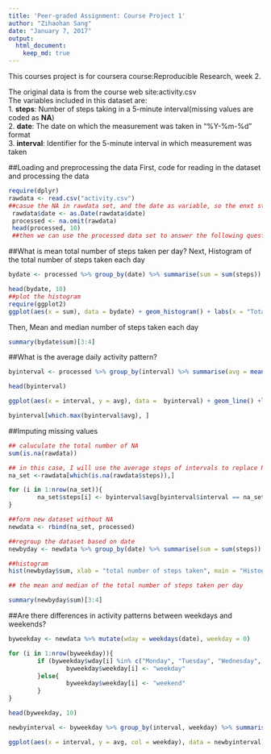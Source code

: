 ---
title: 'Peer-graded Assignment: Course Project 1'
author: "Zihaohan Sang"
date: "January 7, 2017"
output: 
  html_document: 
    keep_md: true 
---

This courses project is for coursera course:Reproducible Research, week 2.

The original data is from the course web site:activity.csv  
The variables included in this dataset are:  
1. **steps**: Number of steps taking in a 5-minute interval(missing values are coded as **NA**)  
2. **date**: The date on which the measurement was taken in "%Y-%m-%d" format  
3. **interval**: Identifier for the 5-minute interval in which measurement was taken  

##Loading and preprocessing the data
First, code for reading in the dataset and processing the data

```{r read_and_processing_data, echo=TRUE}
require(dplyr)
rawdata <- read.csv("activity.csv")
##casue the NA in rawdata set, and the date as variable, so the enxt step is to tidy the data set
 rawdata$date <- as.Date(rawdata$date)
 processed <- na.omit(rawdata)
 head(processed, 10)
 ##then we can use the processed data set to answer the following questions 
```


##What is mean total number of steps taken per day?
Next, Histogram of the total number of steps taken each day
```{r hist_total_steps_per_day, echo=TRUE}
bydate <- processed %>% group_by(date) %>% summarise(sum = sum(steps))

head(bydate, 10)
##plot the histogram
require(ggplot2)
ggplot(aes(x = sum), data = bydate) + geom_histogram() + labs(x = "Total number of steps per day", y = "frequency", title = "Histogram of The Total Number of Steps \nTaken Each Day") + theme_bw() + theme(plot.title = element_text(hjust = 0.5, vjust = 1, size = rel(1.2), face = "bold"), panel.border = element_blank(), panel.grid = element_blank(), axis.line = element_line(color = "black", size = 0.8))
```

Then, Mean and median number of steps taken each day
```{r mean_and_median_number, echo = TRUE}
summary(bydate$sum)[3:4]

```


##What is the average daily activity pattern?


```{r, echo=TRUE}
byinterval <- processed %>% group_by(interval) %>% summarise(avg = mean(steps))

head(byinterval)

ggplot(aes(x = interval, y = avg), data =  byinterval) + geom_line() +labs(x = "Interval", y = "Average number of steps taken") + theme_classic()
```


```{r intervals_with_max_steps, echo = TRUE}
byinterval[which.max(byinterval$avg), ]
```

##Imputing missing values

```{r imputing_na, echo=TRUE}

## caluculate the total number of NA 
sum(is.na(rawdata))

## in this case, I will use the average steps of intervals to replace NA of original data set
na_set <-rawdata[which(is.na(rawdata$steps)),]

for (i in 1:nrow(na_set)){
        na_set$steps[i] <- byinterval$avg[byinterval$interval == na_set$interval[i]]
}

##form new dataset without NA
newdata <- rbind(na_set, processed)

##regroup the dataset based on date
newbyday <- newdata %>% group_by(date) %>% summarise(sum = sum(steps))

##histogram
hist(newbyday$sum, xlab = "total number of steps taken", main = "Histogram of the total number of steps taken each day")

## the mean and median of the total number of steps taken per day

summary(newbyday$sum)[3:4]
```


##Are there differences in activity patterns between weekdays and weekends?
```{r activity_weekday_pattern, echo = TRUE}
byweekday <- newdata %>% mutate(wday = weekdays(date), weekday = 0)

for (i in 1:nrow(byweekday)){
        if (byweekday$wday[i] %in% c("Monday", "Tuesday", "Wednesday", "Thursday", "Friday")){
                byweekday$weekday[i] <- "weekday"
        }else{
                byweekday$weekday[i] <- "weekend"
        }
}

head(byweekday, 10)

newbyinterval <- byweekday %>% group_by(interval, weekday) %>% summarise(avg = mean(steps))

ggplot(aes(x = interval, y = avg, col = weekday), data = newbyinterval) + geom_line() + facet_grid(weekday~.) + labs(x = "Interval", y = "Number of steps") + theme_classic()

```


